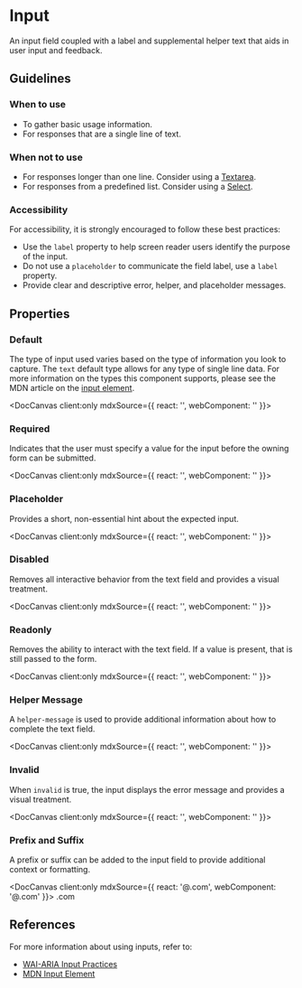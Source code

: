 
# Input

An input field coupled with a label and supplemental helper text that aids in user input and feedback.

## Guidelines

### When to use

- To gather basic usage information.
- For responses that are a single line of text.

### When not to use

- For responses longer than one line. Consider using a [Textarea](/docs/components-textarea--docs).
- For responses from a predefined list. Consider using a [Select](/docs/components-select--docs).

### Accessibility

For accessibility, it is strongly encouraged to follow these best practices:

- Use the `label` property to help screen reader users identify the purpose of the input.
- Do not use a `placeholder` to communicate the field label, use a `label` property.
- Provide clear and descriptive error, helper, and placeholder messages.

## Properties

<DocArgsTable componentName="pds-input" docSource={components} />

### Default

The type of input used varies based on the type of information you look to capture. The `text` default type allows for any type of single line data. For more information on the types this component supports, please see the MDN article on the [input element](https://developer.mozilla.org/en-US/docs/Web/HTML/Element/input#input_types).

<DocCanvas client:only
  mdxSource={{
    react: '<PdsInput componentId="pds-input-text-example" label="Name" type="text" value="Frank Dux"></PdsInput>',
    webComponent: '<pds-input component-id="pds-input-text-example" label="Name" type="text" value="Frank Dux"></pds-input>'
}}>
  <pds-input component-id="pds-input-text-example" label="Name" type="text" value="Frank Dux"></pds-input>
</DocCanvas>

### Required

Indicates that the user must specify a value for the input before the owning form can be submitted.

<DocCanvas client:only
  mdxSource={{
    react: '<PdsInput componentId="pds-input-required-example" label="Name" type="email" required="true" value="Frank Dux"></PdsInput>',
    webComponent: '<pds-input component-id="pds-input-required-example" label="Name" type="email" required="true" value="Frank Dux"></pds-input>'
}}>
  <pds-input component-id="pds-input-required-example" label="Name" type="email" required="true" value="Frank Dux"></pds-input>
</DocCanvas>

### Placeholder

Provides a short, non-essential hint about the expected input.

<DocCanvas client:only
  mdxSource={{
    react: '<PdsInput componentId="pds-input-placeholder-example" label="Email" type="email" placeholder="Enter a email address..." value=""></PdsInput>',
    webComponent: '<pds-input component-id="pds-input-placeholder-example" label="Email" type="email" placeholder="Enter a email address..." value=""></pds-input>'
}}>
  <pds-input component-id="pds-input-placeholder-example" label="Email" type="email" placeholder="Enter a email address..." value=""></pds-input>
</DocCanvas>

### Disabled

Removes all interactive behavior from the text field and provides a visual treatment.

<DocCanvas client:only
  mdxSource={{
    react: '<PdsInput componentId="pds-input-disabled-example" label="Name" type="email" disabled="true" value="Frank Dux"></PdsInput>',
    webComponent: '<pds-input component-id="pds-input-disabled-example" label="Name" type="email" disabled="true" value="Frank Dux"></pds-input>'
}}>
  <pds-input component-id="pds-input-disabled-example" label="Name" type="email" disabled="true" value="Frank Dux"></pds-input>
</DocCanvas>

### Readonly

Removes the ability to interact with the text field. If a value is present, that is still passed to the form.

<DocCanvas client:only
  mdxSource={{
    react: '<PdsInput componentId="pds-input-readonly-example" label="Name" type="email" readonly="true" value="Frank Dux"></PdsInput>',
    webComponent: '<pds-input component-id="pds-input-readonly-example" label="Name" type="email" readonly="true" value="Frank Dux"></pds-input>'
}}>
  <pds-input component-id="pds-input-readonly-example" label="Name" type="email" readonly="true" value="Frank Dux"></pds-input>
</DocCanvas>

### Helper Message

A `helper-message` is used to provide additional information about how to complete the text field.

<DocCanvas client:only
  mdxSource={{
    react: '<PdsInput componentId="pds-input-help-example" label="Name" type="email" helperMessage="Please use the correct format" value="Frank Dux"></PdsInput>',
    webComponent: '<pds-input component-id="pds-input-help-example" label="Name" type="email" helper-message="Please use the correct format" value="Frank Dux"></pds-input>'
}}>
  <pds-input component-id="pds-input-help-example" label="Name" type="email" helper-message="Please use the correct format" value="Frank Dux"></pds-input>
</DocCanvas>

### Invalid

When `invalid` is true, the input displays the error message and provides a visual treatment.

<DocCanvas client:only
  mdxSource={{
    react: '<PdsInput componentId="pds-input-error-example" label="Email address" type="email" errorMessage="Please provide a valid email address" value="Frank Dux" invalid></PdsInput>',
    webComponent: '<pds-input component-id="pds-input-error-example" label="Email address" type="email" error-message="Please provide a valid email address" value="Frank Dux" invalid></pds-input>'
}}>
  <pds-input component-id="pds-input-error-example" label="Email address" type="email" error-message="Please provide a valid email address" value="Frank Dux" invalid></pds-input>
</DocCanvas>

### Prefix and Suffix
A prefix or suffix can be added to the input field to provide additional context or formatting.

<DocCanvas client:only
  mdxSource={{
    react: '<PdsInput componentId="pds-input-prefix-suffix-example" label="Name" type="email" value="Frank Dux"><span slot="prefix">@</span><span slot="suffix">.com</span></PdsInput>',
    webComponent: '<pds-input component-id="pds-input-prefix-suffix-example" label="Name" type="email" value="Frank Dux"><span slot="prefix">@</span><span slot="suffix">.com</span></pds-input>'
  }}>
  <pds-input component-id="pds-input-prefix-suffix-example" label="Name" type="email" value="Frank Dux">
    <pds-box slot="prefix"><pds-icon name="mail"></pds-icon></pds-box>
    <pds-box slot="suffix">.com</pds-box>
  </pds-input>
</DocCanvas>

<pds-input component-id="pds-input-prefix-suffix-example" label="Name" type="email" value="Frank Dux">
  <pds-button slot="prepend" variant="secondary"><pds-icon name="add-small"></pds-icon></pds-button>

  <pds-box slot="prefix"><pds-icon name="mail"></pds-icon></pds-box>
  <pds-button slot="append" variant="secondary"><pds-icon name="add-small"></pds-icon></pds-button>
</pds-input>

<pds-input component-id="pds-input-prefix-suffix-example" label="Name" type="email" value="Frank Dux">
  <pds-button class="pds-input__prefix" slot="prepend" variant="secondary"><pds-icon name="add-small"></pds-icon></pds-button>
  <pds-button class="pds-input__suffix" slot="append" variant="secondary"><pds-icon name="add-small"></pds-icon></pds-button>
</pds-input>

<pds-input component-id="pds-input-prefix-suffix-example" label="Name" type="email" value="Frank Dux">
  <pds-button class="pds-input__prefix" slot="prepend" variant="unstyled"><pds-icon name="add-small"></pds-icon></pds-button>
  <pds-button class="pds-input__suffix" slot="append" variant="unstyled"><pds-icon name="add-small"></pds-icon></pds-button>
</pds-input>


## References

For more information about using inputs, refer to:
- [WAI-ARIA Input Practices](https://www.w3.org/WAI/ARIA/apg/patterns/textbox/)
- [MDN Input Element](https://developer.mozilla.org/en-US/docs/Web/HTML/Element/input)

